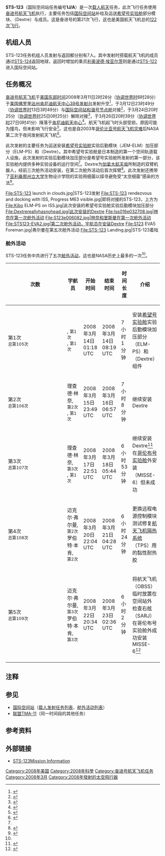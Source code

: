 {{noteTA
|G1=Aero
}}
{{Infobox spaceflight 
| name                  = STS-123
| image                 =STS-123 Thunderbirds Flypast.jpg
| image_caption         =   为纪念[[NASA|NASA]]成立50周年，[[美国空军雷鸟飞行表演队|雷鸟飞行表演队]]从发射台上等待发射的STS-123上空掠过
| insignia              = STS-123_Patch.svg
| mission_type      = [[国际空间站|国际空间站]]补给<br>运送[[希望号实验舱|希望号实验舱]]部件
| operator              = [[NASA|NASA]]
| COSPAR_ID             = 2008-009A
| SATCAT                = 32699
| mission_duration      = 15天18小时12分钟
| distance_travelled    = 
| orbits_completed      =250

| spacecraft            = [[奋进号航天飞机|奋进号航天飞机]]
| manufacturer          = 
| launch_mass           =  22,364千克（269,767磅）
| landing_mass         =94,158千克（207,582磅）

| launch_date           = 2008年3月11日 06:28 ([[UTC|UTC]])
| launch_site           = [[肯尼迪航天中心|肯尼迪航天中心]] [[肯尼迪航天中心39号发射台|LC-39A]]

| landing_date          = 2008年3月27日 00:40 ([[UTC|UTC]])
| landing_site          = [[肯尼迪航天中心|肯尼迪航天中心]]{{le|航天飞机着陆设施|Shuttle Landing Facility}}

| crew_size             = 7
| crew_members          ={{le|多米尼克·普德维尔·格里|Dominic L. Pudwill Gorie}}<br />{{le|格雷戈里·约翰逊|Gregory H. Johnson}}<br />{{le|罗伯特·本肯|Robert L. Behnken}}<br />{{le|迈克尔·弗尔曼|Michael Foreman (astronaut)}}<br />{{le|理查德·林奈|Richard M. Linnehan}}<br />[[土井隆雄|土井隆雄]]
| crew_launching         ={{le|加勒特·里斯曼|Garrett Reisman}}
| crew_landing         =[[利奥波德·埃亚尔茨|利奥波德·埃亚尔茨]]
| crew_callsign         = 
| crew_photo            = STS-123_crew_portrait.jpg
| crew_photo_caption    = 前排（从左到右）：约翰逊、格里<br>后排（从左到右）：林奈、本肯、里斯曼、弗尔曼、土井

| orbit_epoch           = 
| orbit_reference       = [[地心轨道|地心轨道]]
| orbit_regime          = [[近地轨道|近地轨道]]
| orbit_periapsis       = 
| orbit_apoapsis        = 
| orbit_inclination     = 51.64°
| orbit_period          = 90分钟
| apsis                 = 地
| docking               = 
 {{Infobox spaceflight/Dock
   | docking_target     = [[国际空间站|国际空间站]]
   | docking_type       = dock
   | docking_port       = [[和谐号节点舱|和谐号节点舱]]
   | docking_date       = 2008年3月13日 03:49 ([[UTC|UTC]])
   | undocking_date     = 2008年3月25日 00:25 ([[UTC|UTC]])
   | time_docked        =11天20小时36分钟
}}

| previous_mission      = [[File:STS-122_patch.png|30px]] [[STS-122|STS-122]]
| next_mission          = [[STS-124|STS-124]] [[File:STS-124_patch.svg|30px]]
| programme             = [[美国航天飞机计划|美国航天飞机计划]]
}}
'''STS-123'''（国际空间站任务编号'''1J/A'''）是一次[[载人航天|载人航天]]任务，此次飞行任务使用[[奋进号航天飞机|奋进号航天飞机]]执行，主要任务包括[[国际空间站|国际空间站]]补给及运送[[希望号实验舱|希望号实验舱]]部分模块、{{le|专用灵巧机械手|Dextre}}（Dextre）与{{le|远征16|Expedition 16}}成员{{le|加勒特·里斯曼|Garrett Reisman}}。这是奋进号的第21次飞行，这也是美国航天飞机总的[[航天飞机任务列表|122次飞行]]。

== 机组人员 ==
STS-123任务机组人员发射与返回都分别有7人。其中发射时搭载航天飞机的成员{{le|加勒特·里斯曼|Garrett Reisman}}通过[[STS-124|STS-124]]返回地球，返回时增加的乘员[[利奥波德·埃亚尔茨|利奥波德·埃亚尔茨]]则是通过[[STS-122|STS-122]]进入国际空间站。
{{Spaceflight crew
|references=<ref>{{cite web|url=https://www.nasa.gov/mission_pages/shuttle/shuttlemissions/sts123/main/123_crew.html|title=STS-123 Crew|accessdate=2020-08-12|publisher=[[NASA|NASA]]|date=2008-04-02|author=NASA|archive-date=2020-09-12|archive-url=https://web.archive.org/web/20200912110913/https://www.nasa.gov/mission_pages/shuttle/shuttlemissions/sts123/main/123_crew.html|dead-url=no}}</ref>
|position1         = 指令长
|crew1_up          ={{le|多米尼克·普德维尔·格里|Dominic L. Pudwill Gorie}}
|agency1_up        = [[NASA|NASA]]
|flights1_up       = 4{{notetag|name="la"|也是最后一次飞行任务。}}
|position2         = 驾驶员
|crew2_up          = {{flagicon|USA}} {{le|格雷戈里·约翰逊|Gregory H. Johnson}}
|agency2_up        = [[NASA|NASA]]
|flights2_up       = 1
|position3         = 任务专家1
|crew3_up          = {{flagicon|USA}} {{le|罗伯特·本肯|Robert L. Behnken}}
|agency3_up        = [[NASA|NASA]]
|flights3_up       = 1
|position4         = 任务专家2
|crew4_up          = {{flagicon|USA}} {{le|迈克尔·弗尔曼|Michael Foreman (astronaut)}}
|agency4_up        = [[NASA|NASA]]
|flights4_up       = 1
|position5         = 任务专家3
|crew5_up          = {{flagicon|USA}} {{le|理查德·林奈|Richard M. Linnehan}}
|agency5_up        = [[NASA|NASA]]
|flights5_up       = 4{{notetag|name="la"}}
|position6         = 任务专家4
|crew6_up          = {{flagicon|JPN}} [[土井隆雄|土井隆雄]]
|agency6_up        = [[宇宙航空研究开发机构|宇宙航空研究开发机构]]
|flights6_up       = 2{{notetag|name="la"}}
|position7         = 国际空间站<br>飞行工程师
|crew7_up          = {{flagicon|USA}} {{le|加勒特·里斯曼|Garrett Reisman}}
|agency7_up        = [[NASA|NASA]]
|flights7_up     = 1
|expedition7_up  = {{le|远征16|Expedition 16}}
|crew7_down        ={{flagicon|FRA}} [[利奥波德·埃亚尔茨|利奥波德·埃亚尔茨]]
|agency7_down        = [[欧洲空间局|欧洲空间局]]
|flights7_down     = 2{{notetag|name="la"}}
|expedition7_down  = {{le|远征16|Expedition 16}}
}}

== 任务概况 ==

[[奋进号航天飞机|奋进号航天飞机]]于[[美国东部时间|美国东部时间]]2008年3月11日2时28分（[[协调世界时|协调世界时]]6时28分）于[[美国|美国]][[佛罗里达州|佛罗里达州]][[肯尼迪航天中心|肯尼迪航天中心]][[肯尼迪航天中心39号发射台|39号发射台]]发射升空<ref>{{cite news|title=美国奋进号航天飞机今日成功发射升空(组图)|url=http://mil.news.sina.com.cn/s/2008-03-11/1435489593.html|accessdate=2020-08-12|work=[[新浪网|新浪]]航天|date=2008-03-11|archive-date=2020-09-12|archive-url=https://web.archive.org/web/20200912110920/http://mil.news.sina.com.cn/s/2008-03-11/1435489593.html|dead-url=no}}</ref>，于3月12日23时49分（[[协调世界时|协调世界时]]13日3时49分）与[[国际空间站|国际空间站]][[和谐号节点舱|和谐号节点舱]]对接<ref>{{cite news |title=“奋进”号航天飞机顺利与国际空间站对接 |url=http://mil.news.sina.com.cn/s/2008-03-14/0820490088.html|accessdate=2020-08-12 |work=[[新浪网|新浪]]航天 |date=2008-03-14}}</ref>，于3月24日20时25分（[[协调世界时|协调世界时]]25日0时25分）解除对接<ref name="hj">{{cite news|title=奋进号航天飞机圆满完成任务启程踏上回家路|url=http://mil.news.sina.com.cn/s/2008-03-26/1655491919.html|accessdate=2020-08-12|work=[[新浪网|新浪]]航天|date=2008-03-26|archive-date=2020-09-12|archive-url=https://web.archive.org/web/20200912110929/http://mil.news.sina.com.cn/s/2008-03-26/1655491919.html|dead-url=no}}</ref>，于3月26日20时39分（[[协调世界时|协调世界时]]27日0时41分）降落于[[肯尼迪航天中心|肯尼迪航天中心]]{{le|航天飞机着陆设施|Shuttle Landing Facility}}<ref>{{cite news|title=美国奋进号航天飞机结束飞行任务安全降落|url=http://mil.news.sina.com.cn/s/2008-03-27/0906492083.html|accessdate=2020-08-12|work=[[新浪网|新浪]]航天|date=2008-03-27|archive-date=2020-09-12|archive-url=https://web.archive.org/web/20200912110935/http://mil.news.sina.com.cn/s/2008-03-27/0906492083.html|dead-url=no}}</ref>。航天飞机起飞时头部受损，原因可能为撞鸟，但未影响飞行安全<ref>{{cite news|title="奋进"号升空过程中头部撞上飞鸟所幸并无大碍|url=http://mil.news.sina.com.cn/s/2008-03-14/0849490105.html|accessdate=2020-08-12|work=[[新浪网|新浪]]航天|date=2008-03-14|archive-date=2020-09-12|archive-url=https://web.archive.org/web/20200912111003/http://mil.news.sina.com.cn/s/2008-03-14/0849490105.html|dead-url=no}}</ref>。这也是自2003年[[哥伦比亚号航天飞机灾难|哥伦比亚号航天飞机灾难]]后NASA第二次于夜间发射航天飞机<ref name="rb">{{cite news|title=日本希望号太空实验舱首批部件升空(图)|url=http://mil.news.sina.com.cn/s/2008-03-12/0731489672.html|accessdate=2020-08-12|work=[[新浪网|新浪]]航天|date=2008-03-21|archive-date=2020-09-12|archive-url=https://web.archive.org/web/20200912110943/http://mil.news.sina.com.cn/s/2008-03-12/0731489672.html|dead-url=no}}</ref>。

此次发射的主要任务为运送安装[[希望号实验舱|希望号实验舱]]实验后勤模块（JEM-ELM）加压部分（ELM-PS）和{{le|专用灵巧机械手|Dextre}}（Dextre）。其中希望号实验舱是日本制造的第一个空间轨道载人设施，此次发射的实验后勤模块加压部分是希望号实验舱所发射的第一部分{{notetag|[[希望号实验舱|希望号实验舱]]共分成三次发射，其中主体加压舱段（JEM-PM）与遥控操纵系统（JEM-RMS）于2008年5月由[[STS-124|STS-124]]发射，曝露设施（JEM-EF）则于2009年7月由[[STS-127|STS-127]]发射。}}，该实验舱内提供多种实验设备的运行空间<ref name="rb"/>。Dextre为[[加拿大航天局|加拿大航天局]]所制造的双臂机器人，经前三次舱外活动安装，在第二次舱外活动后首次挥臂<ref>{{cite news|title=奋进号航天飞机太空机器人首次“挥臂”空间站|url=http://mil.news.sina.com.cn/s/2008-03-18/0835490586.html|accessdate=2020-08-12|work=[[新浪网|新浪]]航天|date=2008-03-18|archive-date=2020-09-12|archive-url=https://web.archive.org/web/20200912111005/http://mil.news.sina.com.cn/s/2008-03-18/0835490586.html|dead-url=no}}</ref>。此次发射还携带了[[亚利桑那州立大学|亚利桑那州立大学]]生物设计学院的实验用细菌以探寻避免受“太空细菌”感染的方法<ref>{{cite news|title=奋进号机组成员将探索细菌避免受感染的方法|url=http://mil.news.sina.com.cn/s/2008-03-11/1531489605.html|accessdate=2020-08-12|work=[[新浪网|新浪]]航天|date=2008-03-11|archive-date=2020-09-12|archive-url=https://web.archive.org/web/20200912110954/http://mil.news.sina.com.cn/s/2008-03-11/1531489605.html|dead-url=no}}</ref>。

<gallery class="center">
File:STS-123 launch in clouds.jpg|STS-123发射
File:STS-123 rendezvous and docking with ISS, Progress M63 visible.jpg|即将对接的STS-123，上方为{{le|进步M-63|Progress M-63}}
File:Kibo ELM-PS on ISS.jpg|此次安装的希望号实验舱实验后勤模块加压部分
File:Dextrereallyhasnohead.jpg|此次安装的Dextre
File:Iss016e032708.jpg|林奈在第一次舱外活动
File:S123e006082.jpg|林奈和里斯曼在第一次舱外活动
File:STS123-EVA2.jpg|第二次舱外活动，宇航员在安装Dextre
File:S123 EVA5 Foreman.jpg|弗尔曼在第五次舱外活动
File:STS-123 Landing.jpg|STS-123着陆
</gallery>

=== 舱外活动 ===
STS-123任务中共进行了五次[[舱外活动|舱外活动]]，这也是NASA历史上最多的一次<ref name="hj"/>。
{| class="wikitable" style="font-size:93%;text-align:center;"
|-
! width="8%"| 次数
! width="15%"| 宇航员
! width="12%"| 开始时间
! width="12%"| 结束时间
! width="12%"| 时间长度
! 介绍
|-
| 第1次<br /><small>总第105次</small>
| align=left|{{flagicon|USA}} {{le|理查德·林奈|Richard M. Linnehan}}, <small>第1次</small><br />{{flagicon|USA}} {{le|加勒特·里斯曼|Garrett Reisman}}, <small>第1次</small>
| 2008年3月14日<br />01:18 UTC
| 2008年3月14日<br />08:19 UTC
| 7小时1分钟
| align=left| 安装[[希望号实验舱|希望号实验舱]]实验后勤模块加压部分（ELM-PS）和{{le|专用灵巧机械手|Dextre}}（Dextre）组件
|-
| 第2次<br /><small>总第106次</small>
| align=left|{{flagicon|USA}} 理查德·林奈, <small>第2次</small><br />{{flagicon|USA}} {{le|迈克尔·弗尔曼|Michael Foreman (astronaut)}}, <small>第1次</small>
| 2008年3月15日<br />23:49 UTC
| 2008年3月16日<br />06:57 UTC
| 7小时8分钟
| align=left| 继续安装Dextre
|-
| 第3次<br /><small>总第107次</small>
| align=left|{{flagicon|USA}} 理查德·林奈, <small>第3次</small><br />{{flagicon|USA}} {{le|罗伯特·本肯|Robert L. Behnken}}, <small>第1次</small>
| 2008年3月17日<br />22:51 UTC
| 2008年3月18日<br />05:44 UTC
| 6小时53分钟
| align=left| 继续安装Dextre<ref>{{cite news|title=奋进号航天飞机宇航员进行第三次太空行走|url=http://mil.news.sina.com.cn/s/2008-03-19/0835490769.html|accessdate=2020-08-12|work=[[新浪网|新浪]]航天|date=2008-03-19|archive-date=2020-09-12|archive-url=https://web.archive.org/web/20200912111010/http://mil.news.sina.com.cn/s/2008-03-19/0835490769.html|dead-url=no}}</ref><br>在[[哥伦布号实验舱|哥伦布号实验舱]]外安装{{le|国际空间站材料试验6|Materials_International_Space_Station_Experiment#MISSE-6}}（MISSE-6）但未成功{{notetag|该材料在2009年8月的[[STS-128|STS-128]]中取回。}}
|-
| 第4次<br /><small>总第108次</small>
| align=left|{{flagicon|USA}} 迈克尔·弗尔曼, <small>第2次</small><br />{{flagicon|USA}} 罗伯特·本肯, <small>第2次</small>
| 2008年3月20日<br />22:04 UTC
| 2008年3月21日<br />04:28 UTC
| 6小时24分钟
| align=left|  更换远程电源控制模块<br>测试修复[[航天飞机隔热系统|航天飞机隔热系统]]（TPS）用的黏性耐热胶
|-
| 第5次<br /><small>总第109次</small>
| align=left|{{flagicon|USA}} 迈克尔·弗尔曼, <small>第3次</small><br />{{flagicon|USA}} 罗伯特·本肯, <small>第3次</small>
| 2008年3月22日<br />20:34 UTC
| 2008年3月23日<br />02:36 UTC
| 6小时2分钟
| align=left| 将航天飞机{{le|轨道器吊杆传感器系统|Orbiter Boom Sensor System}}（OBSS）临时放置在空间站外{{notetag|自[[哥伦比亚号航天飞机灾难|哥伦比亚号航天飞机灾难]]后设计，用于辅助宇航员进行航天飞机隔热板检查。因2008年5月发射的[[STS-124|STS-124]]货舱空间紧张难以放置而临时放置在国际空间站外的临时贮存位置，于STS-124的第1次舱外活动中取回。}}<br>检查右舷{{le|太阳阿尔法旋转接头|Integrated_Truss_Structure#Solar_alpha_rotary_joint}}（SARJ）{{notetag|右舷的{{le|太阳阿尔法旋转接头|Integrated_Truss_Structure#Solar_alpha_rotary_joint}}于2007年10月的[[STS-120|STS-120]]中被发现故障<ref>{{cite news|title=美宇航局决定将发现号任务时间延长一天(组图)|url=http://mil.news.sina.com.cn/p/2007-10-30/0958469768.html|accessdate=2020-08-12|work=[[新浪网|新浪网]]|date=2007-10-30|archive-date=2020-09-12|archive-url=https://web.archive.org/web/20200912110710/http://mil.news.sina.com.cn/p/2007-10-30/0958469768.html|dead-url=no}}</ref>，其中一个轴承在2008年5月的[[STS-124|STS-124]]更换并修复<ref>{{cite news|title=发现号宇航员太空行走并成功安装希望号实验舱|url=http://mil.news.sina.com.cn/s/2008-06-04/1125503919.html|accessdate=2020-08-12|work=[[新浪网|新浪]]航天|date=2008-06-04|archive-date=2019-08-06|archive-url=https://web.archive.org/web/20190806055209/http://mil.news.sina.com.cn/s/2008-06-04/1125503919.html|dead-url=no}}</ref>，另外十一个轴承在2008年11月的[[STS-126|STS-126]]更换并修复完成<ref>{{cite news|title=奋进号脱离国际空间站已开始返航之旅|url=http://news.sohu.com/20081129/n260920848.shtml|accessdate=2020-08-12|work=[[搜狐网|搜狐网]]|date=2008-11-29|archive-date=2020-09-12|archive-url=https://web.archive.org/web/20200912111010/http://news.sohu.com/20081129/n260920848.shtml|dead-url=no}}</ref>。}}<br>在哥伦布号实验舱外成功安装MISSE-6<ref>{{cite news|title=美航天飞机宇航员进行第五次太空行走(图)|url=http://mil.news.sina.com.cn/s/2008-03-25/0823491626.html|accessdate=2020-08-12|work=[[新浪网|新浪]]航天|date=2008-03-25|archive-date=2020-09-12|archive-url=https://web.archive.org/web/20200912112432/http://mil.news.sina.com.cn/s/2008-03-25/0823491626.html|dead-url=no}}</ref>
|-
|}
==注释==
{{notefoot}}
==参见==
*[[国际空间站|国际空间站]]（[[国际空间站载人发射任务列表|载人发射任务列表]]、[[国际空间站舱外活动列表|舱外活动列表]]）
*[[联盟TMA-11|联盟TMA-11]]（同一时间段的其他任务）
== 参考资料 ==
{{reflist}}
== 外部链接 ==
*[https://www.nasa.gov/mission_pages/shuttle/shuttlemissions/sts123/main/index.html STS-123Mission Information]{{Wayback|url=https://www.nasa.gov/mission_pages/shuttle/shuttlemissions/sts123/main/index.html |date=20181002142723 }}
{{Manned ISS flight}}
{{奋进号航天飞机}}
[[Category:2008年美国|Category:2008年美国]]
[[Category:2008年科學|Category:2008年科學]]
[[Category:奋进号航天飞机任务|Category:奋进号航天飞机任务]]
[[Category:2008年3月|Category:2008年3月]]
[[Category:2008年發射的太空飛行器|Category:2008年發射的太空飛行器]]